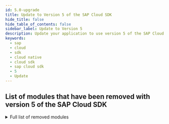 ```yaml
---
id: 5.0-upgrade
title: Update to Version 5 of the SAP Cloud SDK
hide_title: false
hide_table_of_contents: false
sidebar_label: Update to Version 5
description: Update your application to use version 5 of the SAP Cloud SDK
keywords:
  - sap
  - cloud
  - sdk
  - cloud native
  - cloud sdk
  - sap cloud sdk
  - 5
  - Update
---
```


## List of modules that have been removed with version 5 of the SAP Cloud SDK
<details>
    <summary>Full list of removed modules</summary>

- Blockchain:
  - `blockchain-business-services-sdk`
  - `blockchain-business-services-visibility`
  - `blockchain-client-fabric`
  - `blockchain-client-multichain`
  - `scp-blockchain`
- Neo related modules:
  - `auditlog-scp-neo`
  - `cloudplatform-connectivity-scp-neo`
  - `cloudplatform-core-scp-neo`
  - `scp-neo`
  - `security-scp-neo`
  - `tenant-scp-neo`
- Others:
  - `com.sap.cloud.sdk.archetypes:sdk-neo-javaee7`
  - `com.sap.cloud.sdk.plugins:plugins-parent`
  - `com.sap.cloud.sdk.plugins:scp-neo-maven-plugin`

</details>

<!--
## Introduction

Version 5 of the SAP Cloud SDK is here and we highly recommend updating to it as soon as possible.
It brings various improvements while keeping the necessary adjustments to an absolute minimum.

There is a good chance that just bumping the version to `4.0.0` is already enough, without the need for any further adjustments.
In particular, updating may be straightforward if you are not using any deprecated API or spawn new threads.

:::note Release Blog Post
For more information also check out our [version 4 release blog post](https://blogs.sap.com/2022/10/20/version-4-of-the-sap-cloud-sdk-for-java-is-here/).
:::

## Before You Update

Before you increase the SAP Cloud SDK version to 4 it can be beneficial to migrate any usage of **deprecated API** first.
Follow the deprecation note of the Javadoc in case you are still using deprecated API from the SAP Cloud SDK.
All deprecated API is removed With version 4 (exception being audit logging).

 -->
<!-- vale off -->
<!--


<details>
    <summary>Full list of deprecated API</summary>
  
  <table>
    <thead>
        <tr>
            <td><b>API</b></td>
            <td><b>Replacement</b></td>
            <td><b>Comment</b></td>
        </tr>
    </thead>
    <tbody>
        <tr>
            <td>RequestAccessor</td>
            <td>RequestHeaderAccessor</td>
            <td></td>
        </tr>
        <tr>
            <td>RequestFacade</td>
            <td>RequestHeaderFacade</td>
            <td></td>
        </tr>
        <tr>
            <td>DefaultRequestFacade</td>
            <td>DefaultRequestHeaderFacade</td>
            <td></td>
        </tr>
        <tr>
            <td>RequestThreadContextListener</td>
            <td>RequestHeaderThreadContextListener</td>
            <td></td>
        </tr>
        <tr>
            <td>retrieveAccessTokenHeaderViaUserTokenExchange</td>
            <td>retrieveAccessTokenHeaderViaUserTokenGrant</td>
            <td></td>
        </tr>
        <tr>
            <td>retrieveAccessTokenViaUserTokenExchange</td>
            <td>retrieveAccessTokenViaUserTokenGrant</td>
            <td></td>
        </tr>
        <tr>
            <td>OAuth2ServiceSettings</td>
            <td>-</td>
            <td>Moved to `security` package</td>
        </tr>
        <tr>
            <td>ScpCfHttpDestination.Builder.uri</td>
            <td>ScpCfHttpDestination.builder(name, uri)</td>
            <td></td>
        </tr>
        <tr>
            <td>Default(Erp)HttpDestination.Builder.uri</td>
            <td>Default(Erp)HttpDestination.builder(uri)</td>
            <td></td>
        </tr>
        <tr>
            <td>Default(Erp)HttpDestination.Builder.network</td>
            <td>Default(Erp)HttpDestination.Builder.proxyType</td>
            <td></td>
        </tr>
        <tr>
            <td>DestinationHeaderProvider.getHeaders</td>
            <td>DestinationHeaderProvider.getHeaders</td>
            <td>Argument type changed to `DestinationRequestContext`</td>
        </tr>
        <tr>
            <td>ScpCfDestinationRetrievalStrategy.SUBSCRIBER_THEN_PROVIDER</td>
            <td>ScpCfDestinationRetrievalStrategy.CURRENT_TENANT_THEN_PROVIDER</td>
            <td></td>
        </tr>
        <tr>
            <td>ScpCfDestinationRetrievalStrategy.ALWAYS_SUBSCRIBER</td>
            <td>ScpCfDestinationRetrievalStrategy.CURRENT_TENANT</td>
            <td>Or use the new `ONLY_SUBSCRIBER`</td>
        </tr>
        <tr>
            <td>ScpNeoDestinationRetrievalStrategy.SUBSCRIBER_THEN_PROVIDER</td>
            <td>ScpNeoDestinationRetrievalStrategy.CURRENT_TENANT_THEN_PROVIDER</td>
            <td></td>
        </tr>
        <tr>
            <td>ScpNeoDestinationRetrievalStrategy.ALWAYS_SUBSCRIBER</td>
            <td>ScpNeoDestinationRetrievalStrategy.CURRENT_TENANT</td>
            <td>Or use the new `ONLY_SUBSCRIBER`</td>
        </tr>
        <tr>
            <td>CachingDecorator</td>
            <td>GenericDecorator</td>
            <td></td>
        </tr>
        <tr>
            <td>RetryConfiguration.ofDefaults</td>
            <td>RetryConfiguration.of</td>
            <td></td>
        </tr>
        <tr>
            <td>ResilienceDecorator.invalidateCache</td>
            <td>ResilienceDecorator.clearAllCacheEntries</td>
            <td>Or use the new `clearCache`</td>
        </tr>
        <tr>
            <td>ResilienceDecorationStrategy.invalidateCache</td>
            <td>ResilienceDecorationStrategy.clearAllCacheEntries</td>
            <td>Or use the new `clearCache`</td>
        </tr>
        <tr>
            <td>Resilience4jDecorationStrategy.invalidateCache</td>
            <td>Resilience4jDecorationStrategy.clearAllCacheEntries</td>
            <td>Or use the new `clearCache`</td>
        </tr>
        <tr>
            <td>CloudLoggerFactory</td>
            <td>LoggerFactory</td>
            <td></td>
        </tr>
        <tr>
            <td>(OData V2) .execute</td>
            <td>.executeRequest</td>
            <td></td>
        </tr>
        <tr>
            <td>(OData V2) .withErrorHandler</td>
            <td>-</td>
            <td>Catch the dedicated exceptions</td>
        </tr>
        <tr>
            <td>(OData V2) .getHeadersForRequestOnly</td>
            <td>.getHeaders</td>
            <td>There is no implicit metadata request anymore</td>
        </tr>
        <tr>
            <td>(OData V2) .getHeadersForRequestAndImplicitRequests</td>
            <td>.getHeaders</td>
            <td>There is no implicit metadata request anymore</td>
        </tr>
        <tr>
            <td>(OData V2) .onRequestOnly</td>
            <td>-</td>
            <td>There is no implicit metadata request anymore</td>
        </tr>
        <tr>
            <td>(OData V2) .onRequestAndImplicitRequests</td>
            <td>-</td>
            <td>There is no implicit metadata request anymore</td>
        </tr>
        <tr>
            <td>(OData V2) .cachingMetadata</td>
            <td>-</td>
            <td>There is no implicit metadata request anymore</td>
        </tr>
        <tr>
            <td>(OData V2) .withoutCachingMetadata</td>
            <td>-</td>
            <td>There is no implicit metadata request anymore</td>
        </tr>
        <tr>
            <td>(OData V2) .and</td>
            <td>.withHeaders</td>
            <td></td>
        </tr>
        <tr>
            <td>(OData V2) .toQuery</td>
            <td>.toRequest</td>
            <td></td>
        </tr>
        <tr>
            <td>(OData V2) .ignoringVersionIdentifier</td>
            <td>.matchAnyVersionIdentifier</td>
            <td>Or use the new `disableVersionIdentifier`</td>
        </tr>
        <tr>
            <td>MockUtil</td>
            <td>-</td>
            <td>Removed without replacement</td>
        </tr>
        <tr>
            <td>MockUtil.mockDestination</td>
            <td>DestinationAccessor.appendDestinationLoader</td>
            <td>Use `new DefaultDestinationLoader().registerDestination(...)`</td>
        </tr>
        <tr>
            <td>MockUtil.mockTenant</td>
            <td>TenantAccessor.executeWithTenant</td>
            <td></td>
        </tr>
        <tr>
            <td>MockUtil.mockPrincipal</td>
            <td>TenantAccessor.executeWithPrincipal</td>
            <td></td>
        </tr>
        <tr>
            <td>All classes in com.sap.cloud.sdk.s4hana.connectivity.rfc.servlet.response</td>
            <td>-</td>
            <td>Removed without replacement</td>
        </tr>
        <tr>
            <td>All classes in package com.sap.cloud.sdk.cloudplatform.servlet.exception</td>
            <td>-</td>
            <td>Removed without replacement</td>
        </tr>
        <tr>
            <td>All classes in package com.sap.cloud.sdk.cloudplatform.servlet.response</td>
            <td>-</td>
            <td>Removed without replacement</td>
        </tr>
    </tbody>
</table>

Note on the `MockUtil` class:
Most productive API allows for easy mocking already.
Please reach out to us directly if you use this class and are not sure how to replace it.

</details>

## Update Your POM.XML

 -->
<!-- vale on -->
<!--


Begin by upgrading the version to `4.0.0`.
Make sure to apply this for all the places where you declare the SAP Cloud SDK version.
Typically, this is the `sdk-bom` in the dependency management section.

In case you are using any of the code generators (OData, OpenAPI) also increase the version for those.

:::tip Verify the version
You can run `mvn dependency:tree | grep 'com.sap.cloud.sdk'` to verify that all entries are consistently on version 4.
:::

Finally, version 4 discontinued some (legacy) modules and plugins.
Most notably are:

- Usage analytics maven plugin
- Test utilities (contained the `MockUtil` class)

Remove them if they are present in your pom files.

<details>
    <summary>Full list of removed modules</summary>

- On-premise VDM:
  - `s4hana-api-odata-onpremise-2020`
  - `s4hana-api-odata-v4-onpremise-2020`
- DataModel - Enterprise Messaging:
  - `messaging-jms`
  - `messaging-generator`
  - `messaging-core`
  - `s4hana-api-messaging`
- Framework integrations (`com.sap.cloud.sdk.frameworks`)
  - `cxf`
  - `eclipselink`
  - `eclipselink-javaee`
  - `jaxrs-gson`
  - `jaxrs`
  - `javaee`
  - `liquibase`
  - `liquibase-javaee`
  - `togglz`
  - `spring-boot-multitenancy-scp-cf`
  - `spring-web`
- Testing utilities (`com.sap.cloud.sdk.testutil`)
  - `testutil-parent`
  - `testutil-core`
  - `testutil-resources`
- Currency Conversion (`com.sap.cloud.sdk.integration`)
  - `integration-object-currency-conversion-simple`
  - `integration-object-currency-conversion-simple-artifact`
  - `integration-object-currency-conversion-simple-srv`
  - `integration-parent`
  - `currency-conversion-adapter-simple-integration-objects-mrm`
  - `currency-conversion-adapter-simple-integration-objects`
  - `currency-conversion-core`
  - `currency-conversion-datamodel`
  - `currency-conversion-parent`
- Quality (`com.sap.cloud.sdk.quality`)
  - `common`
  - `httpclient-listener`
  - `listeners-all`
  - `odata-querylistener`
  - `pmd-plugin`
  - `pmd-rules`
  - `rfc-querylistener`
- Others:
  - `com.sap.cloud.sdk.services:graph`
  - `com.sap.cloud.sdk.services:recast-ai`
  - `com.sap.cloud.sdk.services:scp-machine-learning`
  - `com.sap.cloud.sdk.plugins:usage-analytics`
  - `com.sap.cloud.sdk.plugins:usage-analytics-maven-plugin`
  - `com.sap.cloud.sdk.cloudplatform:metering`
  - `com.sap.cloud.sdk.cloudplatform:metering-scp-neo`

</details>

### Managing Dependencies

With version 4 we also reduce the amount of dependencies the SAP Cloud SDK brings.
This gives you more flexibility and requires less dependency management.

Because the `sdk-bom` now brings fewer dependencies, you may need to add explicit version declarations to dependencies that were managed by the `sdk-bom`.
If this is the case Maven will inform you about it with a message similar to `'dependencies.dependency.version' for ... is missing`.

<details>
    <summary>Full list of dependencies removed from the BOM</summary>

- `io.swagger:swagger-annotations`
- `javax.validation:validation-api`
- `javax.ws.rs:javax.ws.rs-api`
- `javax.jms:javax.jms-api`
- `javax:javaee-api`
- `javax:javaee-web-api`
- `javax.ejb:javax.ejb-api`
- `org.hamcrest:hamcrest-core`
- `org.eclipse.persistence:eclipselink`
- `org.eclipse.persistence:javax.persistence`
- `org.liquibase:liquibase-core`
- `org.apache.commons:commons-csv`
- `org.apache.cxf:cxf-core`
- `org.apache.cxf:cxf-rt-management`
- `org.apache.cxf:cxf-rt-transports-http`
- `org.apache.cxf:cxf-rt-bindings-soap`
- `org.apache.cxf:cxf-rt-bindings-xml`
- `org.apache.cxf:cxf-rt-ws-addr`
- `org.apache.cxf:cxf-rt-ws-rm`
- `org.apache.cxf:cxf-rt-ws-policy`
- `org.apache.cxf:cxf-rt-ws-mex`
- `org.apache.cxf:cxf-rt-ws-security`
- `org.apache.cxf:cxf-rt-frontend-jaxws`
- `org.apache.cxf:cxf-rt-frontend-jaxrs`
- `org.apache.cxf:cxf-rt-rs-client`
- `org.apache.cxf:cxf-rt-rs-extension-providers`
- `org.apache.cxf:cxf-rt-rs-extension-search`
- `org.apache.cxf:cxf-rt-rs-security-cors`
- `org.apache.cxf:cxf-rt-rs-security-oauth2`
- `org.apache.cxf:cxf-rt-rs-security-xml`
- `org.apache.cxf:cxf-rt-rs-security-sso-saml`
- `org.slf4j:jul-to-slf4j`
- `org.slf4j:log4j-over-slf4j`
- `org.slf4j:slf4j-simple`
- `org.springframework:spring-framework-bom`
- `org.springframework:spring-security-bom`
- `org.togglz:togglz-core`
- `org.togglz:togglz-servlet`
- `org.togglz:togglz-console`
- `org.togglz:togglz-testing`
- `org.togglz:togglz-junit`
- `com.jayway.jsonpath:json-path`
- `com.fasterxml.jackson:jackson-bom`
- `com.google.guava:guava-testlib`
- `com.sap.cloud.servicesdk:odatav2-connectivity-sdk3`
- `com.sap.cloud.servicesdk:odata-v2-lib`
- `com.sap.cloud.servicesdk.prov:api`
- `com.sap.cloud.servicesdk.prov:odatav4`
- `com.sap.cloud.servicesdk.prov:odata2.web`
- `com.sap.cloud.servicesdk.prov:odata2.xsa`
- `com.sap.cloud.servicesdk.prov:odatav2-hybrid`
- `com.sap.cloud.servicesdk.prov:odatav2-prov`
- `com.sap.cloud:neo-javaee7-wp-api`
- `com.sap.cloud:neo-java-web-api`
- `com.sap.xs.java:xs-env`
- `com.sap.xs2.security:security-commons`
- `com.sap.xs2.security:java-container-security`
- `com.sap.conn.jco:com.sap.conn.jco.sapjco3`
- `com.sap.conn.jco:sapjco3`
- `com.sap.hcp.cf.logging:cf-java-logging-support-logback`
- `com.squareup.okhttp3:okhttp`

</details>

### Dependencies for the SAP Java Buildpack

If you are using the SAP Java Buildpack (SJB) together with a `.war` based deployment you should check out our new BOM dedicated to the SJB.
You can use the new BOM by replacing `sdk-bom` with `sdk-sjb-bom` in your dependency management section.

For more information and help in case of dependency problems refer to the [dedicated guide on managing dependencies](/docs/java/guides/manage-dependencies).

:::tip Check your setup
Run `mvn validate` to verify your updated project configuration.
:::

## Working with Threads and the ThreadContext

Up until now, working with threads was cumbersome.
Any code that runs a task in a **new thread / asynchronously** had to preserve the `ThreadContext` like so:

```java
ThreadContextExecutor executor = new ThreadContextExecutor();
Callable operationWithContext = () -> executor.execute(() -> operation());

invokeAsynchronously(operationWithContext);
```

With version 4 you can simplify your code for running asynchronous tasks with the newly introduced `ThreadContextExecutors`:

```java
Future runningTask = ThreadContextExecutors.submit(() -> operation());
```

The new API also integrates conveniently with CAP and can be integrated to work with Spring's `@Async`.
Refer to the [full documentation](../features/multi-tenancy/thread-context) for more details on these features.

## Get Support

Having trouble with any of the update steps?
Please don't hesitate to reach out to us!

You can find our [public and internal support channels here](/docs/overview/get-support).

## Further Changes

At this point the update is probably already complete.
There are more technically breaking API changes in version 4 that likely won't affect your project.
Still, they are listed here for completeness and easy access.

### OData

For the OData features most notable are:

- (OData V2) Change any reference of `UncheckedFilterExpression` to `ExpressionFluentHelper`
- (OData V2) Change any exception handling for `com.sap.cloud.sdk.odatav2.connectivity.ODataException`
  - Catch `com.sap.cloud.sdk.datamodel.odata.client.exception.*` instead
  - This should only apply for any usages of `get...OrFetch()` methods on entities

<details>
    <summary>Full list of OData related changes</summary>

- Remove `com.sap.cloud.sdk.s4hana.datamodel.odata.adapter.ODataCalendarAdapter` and child classes
  `ODataDateTimeAdapter`, `ODataDateTimeOffsetAdapter`, and `ODataTimeAdapter`.
- Remove the obsolete helper classes `FilterExpressionWrapper`, `UncheckedFilterExpression`, `FilterExpressionHelper` and `FilterFunction`
- The `ODataTypeValueSerializer` class has been removed as it is no longer needed with the removal of the `servicesdk` dependency
- Remove the obsolete class `com.sap.cloud.sdk.s4hana.connectivity.RequestBody`
- For OData v2 generated classes (the OData v2 VDM), the method signature has changed for lazily resolving navigation properties in entity classes.
  A checked exception is no longer thrown for methods named _fetchX()_ and _getXOrFetch()_:
  ```
  Entity entity;
  try {
    entity.fetchProperty();
    entity.getPropertyOrFetch()
  }
  catch( com.sap.cloud.sdk.odatav2.connectivity.ODataException e ) {
  }
  ```
  If you still want to evaluate the error details (like HTTP payload or status code), please feel free to explore the hierarchy and properties of our OData unchecked exception types.
- Removed the now obsolete method `VdmEntityUtil#fromFields`
- The modules `odata-client` and `odata-v4-core` have been moved out of beta state and are now considered stable
- The decprecated modules `s4hana-api-odata-onpremise-2020` and `s4hana-api-odata-v4-onpremise-2020` are removed

</details>

### Kubernetes

In case you are running on Kubernetes like Kyma or Gardener you can benefit from an improved integration with version `4.1.0` of the SAP Cloud SDK.

- Make sure your dependency tree contains the latest version of the [SAP BTP Environment Variable Access (aka Service Binding) Library](https://github.com/SAP/btp-environment-variable-access) (minimum `0.5.1`)
- Make sure to use the latest version of the [SAP BTP Service Operator](https://github.com/SAP/sap-btp-service-operator)
- Make sure your secrets are mounted under `/etc/secrets/sapbtp/`
- The `secretRootKey` parameter in bindings is no longer necessary
- Manually adding the service plan for XSUAA is no longer necessary

### CloudPlatform

On the `CloudPlatform` and related accessor classes the most notable changes are:

- The deprecated `RequestAccessor` has been replaced by the `RequestHeaderAccessor`
- The `RequestHeaderContainer` received minor changes to the collection types used
- The latest version of the [SAP BTP Service Operator](https://github.com/SAP/sap-btp-service-operator) is now supported

<details>
    <summary>Full list of CloudPlatform related changes</summary>

- Moved the `AuthTokenAccessor`, `AuthToken` classes and the `AuthTokenFacade` interface from the `security-scp-cf` into the `security` module.
  - Renamed `DefaultAuthTokenFacade` to `ScpCfAuthTokenFacade`.
  - Only functional implementation of `AuthTokenFacade` is the `ScpCfAuthTokenFacade` in the `security-scp-cf` module.
  - If no implementation of the facade interface can be found via the ServiceLoader pattern, all invocations on the `AuthTokenAccessor` will throw an Exception.
  - SCP CF related methods on the `AuthTokenAccessor` are removed from there and only accessible via the `ScpCfAuthTokenFacade`.
- Public API in `RequestHeaderContainer` has the following breaking changes:
  - `RequestHeaderContainer#getHeaderNames()` now returns a `List<String>` instead of `Set<String>`. Only headers which have at least one non-null value are returned by the method.
  - `RequestHeaderContainer#getHeaderValues()` now returns a `List<String>` instead of `Collection<String>`
  - `DefaultRequestHeaderContainer#fromMultiValueMap` also allows generic inputs to be passed.
    The signature of the method has changed from `DefaultRequestHeaderContainer#fromMultiValueMap( Map<String, Collection<String>> headers )` to `DefaultRequestHeaderContainer#fromMultiValueMap( Map<String, ? extends Iterable<String>> headers )`
- The `Accessor` (e.g. `TenantAccessor`) classes will now throw an `ThreadContextExecutionException` in their `executeWith` methods in case a custom `Facade` implementation is used that is not a (subtype of) `DefaultFacade`.
  This was changed to make a current shortcoming regarding the `executeWith` API apparent to users that are using a different `ThreadContext`.
  For example, when running in a CAP context, `TenantAccessor.executeWithTenant` doesn't correctly update the CDS Context so that the operation doesn't lead to the expected result.
  Before, this error would go unnoticed, which led to the wrong impression that everything was working as expected.
  Now, the aforementioned `ThreadContextExecutionException` will be thrown to make users aware of the issue.
- Introduce support for the [BTP Environment Variable Access](https://github.com/SAP/btp-environment-variable-access) (_Service Binding_) library.
  - The `ScpCfCloudPlatform` now offers a `setServiceBindingAccessor` method, which should be used instead of the `setEnvironmentVariableReader` method to override the access to the `VCAP_SERVICES` environment variable.
- Following public behavior in the `cloudplatform-core-scp-cf` module has been changed:
  - `ScpCfCloudPlatform#invalidateCaches`: The service bindings are no longer statically cached.
    Therefore, using the `invalidateCaches` method will no longer affect service bindings (for example as returned by the `getVcapServices` method)
  - `ScpCfCloudPlatform#getVcapServices`: This method will no longer thrown a `CloudPlatformException` in case no service bindings are found
- Following experimental classes in the `cloudplatform-core` module have been removed:
  - All classes in the `com.sap.cloud.sdk.cloudplatform.servicebinding` package
- experimental methods in the `cloudplatform-core-scp-cf` module have been removed:
  - `ScpCfCloudPlatform#setServiceBindingsRootLocation`
  - `ScpCfCloudPlatform#getServiceBindingsRootLocation`
  - `ScpCfCloudPlatform#setServiceBindingLoader`

</details>

### ThreadContext

:::caution
The `ThreadContext` interface and all related API have received substantial changes.

 -->
<!-- vale off -->
<!--


In most cases [the above mentioned change](#working-with-threads-and-the-threadcontext) should suffice.

If this is not the case for your project and you find yourself affected by any of the below changes please **reach out to us directly**.

 -->
<!-- vale on -->
<!--


:::

<details>
    <summary>Full list of ThreadContext related changes</summary>

- The `ThreadContext` interface received the following changes:
  - Method `Property<T> getProperty(String name)` has been replaced with `Try<T> getPropertyValue(String name)`
  - Method `setPropertyIfAbsent` has been changed to now accept a `Callable<Property<?>>` instead of `Callable<?>`
  - Enable `equals` and `hashCode` for `DefaultThreadContext`.
  - Method `getThread()` has been removed
- The `Property<T>` class has been expanded with convenience methods to decorate a callable:
  - `Callable<Property<?>> decorateCallable( Callable<?> valueGenerator )`
  - `Callable<Property<?>> decorateConfidentialCallable( Callable<?> valueGenerator )`
- `ThreadContextExecutor` changes:
  - `ThreadContext` instances are no longer implicitly shared when using `ThreadContextExecutor`. Instead:
  - `fromCurrentContext()` will duplicate the current context into a new context object
  - `fromNewContext()` will use a new, empty context object
  - `fromCurrentOrNewContext()` behaves like `fromCurrentContext` but will fall back to a new context, if none is available
  - `using(context)` will duplicate the provided context and its properties into a new context object
  - Duplicating the current context solves persistence and concurrency issues with dynamic thread life cycles.
  - Additionally, the `ThreadContext` is duplicated every time the `ThreadContextExecutor#execute` method is called.
  - Therefore, the steps `beforeDestroy()` and `afterDestroy()` are removed from the `ThreadContextListener`.
- `ThreadContextListener` has no longer access to values from a potential parent thread-context.
  Instead, any values from a potential parent context are already present and can be altered.
- The `ThreadContextDecorator` has been changed to now enable passing arbitrary `ThreadLocal` related data to new threads created via `DefaultThreadContextExecutorService`
  - The existing `SecurityThreadContextDecorator` has been improved to pass on the full security library's `SecurityContext`
  - The related `cds-integration-cloudsdk` module has been improved to pass on the full CDS `RequestContext`
  - The now obsolete `SecurityContextThreadContextListener` has been removed.
  - The `ScpNeoThreadContextDecorator` has been renamed to `ScpNeoThreadContextDecoratorInternal` and moved to `com.sap.cloud.sdk.cloudplatform.thread`. Additionally, it is no longer implementing the `ThreadContextDecorator` interface.
- Introduce a new API for running asynchronous tasks:
  - `ThreadContextExecutorService` is an extension of `ExecutorService` and can be used to submit `Callable` and `Runnable` tasks.
  - It will ensure the current (or a custom) `ThreadContext` is passed on to the newly scheduled `Thread`
  - Since it is an `ExecutorService` it can be passed to other frameworks and libraries that create new Threads, e.g. Springs `@Async`
  - `ThreadContextExecutors` gives static access to a single (default) instance of `ThreadContextExecutorService`
  - The `DefaultThreadContextExecutorService` is also customizable, e.g. to use a different `ThreadPool`
  - Update the `AbstractRequestEnsurer` to use a `ThreadContextExecutorService` by default to propagate the `ThreadContext` to its tasks.
  - Update the `ResilienceDecorationStrategy` to use a `ThreadContextExecutorService` by default to propagate the `ThreadContext` to its tasks.

</details>

### Others

The most notable remaining changes are:

- The OpenAPI generator has been updated to version `6.0.1`
- Minor class renaming in the modules `scp-workflow-cf` and `btp-business-rules`
- Marking formerly experimental API as stable, most prominently the OData V4 API

<details>
    <summary>Full list of other changes</summary>

- Update OpenAPI generator to version 6.0.1, bringing several improvements:
  - The generator now conforms to a [list of reserved keywords](https://openapi-generator.tech/docs/generators/java/#reserved-words) to prevent naming clashes
  - The generator now generates dedicated classes for some nested list types that were formerly only represented via `List<Object>`
- Enable customization of SAP Passport properties, e.g.
  - `SapPassportPostProcessor customProcessor = builder -> builder.withStaticPreviousSystemId("FooBar");`
  - `SapPassportAccessor.setPassportFacade(new SapPassportFacade(new SapPassportFactory(customProcessor));`
- The `RequestScopedHttpClientCache` has been removed in favor of the `DefaultHttpClientCache` (formerly known as `TimeScopedHttpClientCache` - see next note).
  This change renders the `HttpClientsThreadContextListener` useless, which is why this class has also been removed.
- The `TimeScopedHttpClientCache` has been renamed to `DefaultHttpClientCache`.
  It is replacing the removed `RequestScopedHttpClientCache` as the default implementation of `HttpClientCache` in the `HttpClientAccessor`.
  Furthermore, the isolation strategy has been changed: Http clients are now also cached in case either the current tenant or principal (or both) are missing.
- Minor re-namings of generated classes in `btp-business-rules`
  - `DecisionTableCell` to `DecisionTableCellInner`
  - `DecisionTableColumn` to `DecisionTableColumnInner`
  - `DecisionTableCondition` to `DecisionTableColumnInnerCondition`
  - `DecisionTableResult` to `DecisionTableColumnInnerResult`
  - `DecisionTableRow` to `DecisionTableRowInner`
  - `ElementValuesEnumeration` to `ElementValuesEnumerationInner`
  - `ErrorErrorDetails` to `ErrorErrorDetailsInner`
  - `StructureComponent` to `StructureComponentInner`
  - `StructureAssociation` to `StructureComponentInnerAssociation`
  - `StructureAssociationCondition` to `StructureComponentInnerAssociationConditionInner`
  - `StructureAssociationSource` to `StructureComponentInnerAssociationConditionInnerSource`
  - `StructureAssociationTarget` to `StructureComponentInnerAssociationConditionInnerTarget`
  - `TableParameter` to `TableParameterInner`
  - `TextBranches` to `TextBranchesInner`
  - `TextCondition` to `TextBranchesInnerCondition`
  - `TextOperation` to `TextBranchesInnerOperationInner`
  - `TextPredefined` to `TextPredefinedInner`
  - `StructureAssociationTarget` to `VocabularyInputInner`
- Minor re-namings of generated classes in `scp-workflow-cf`
  - `ErrorMessageErrorDetails` to `ErrorMessageErrorDetailsInner`
  - `AttachmentsContextGroups`to `AttachmentsContextGroupsValue`
  - `AttachmentsContextRefs`to `AttachmentsContextGroupsValueRefsInner`
  - `FormMetadataWorkflowDefinitions`to `FormMetadataWorkflowDefinitionsInner`
  - `TechnicalErrorErrorDetails`to `TechnicalErrorErrorDetailsInner`
- Stabilize the following, formerly marked experimental, API:
  - In package `com.sap.cloud.sdk.cloudplatform.resilience` stabilise:
    - `CacheFilter` class
    - `ResilienceDecorationStrategy.clearCache()`
    - `ResilienceDecorator.clearCache()`
  - In package `com.sap.cloud.sdk.frameworks.resilience4j` stabilise:
    - `Resilience4jDecorationStrategy.clearCache()`
    - `Resilience4jDecorationStrategy.Resilience4jDecorationStrategyBuilder` static class
  - In package `com.sap.cloud.sdk.cloudplatform.connectivity` stabilise:
    - Constructor `ScpCfDestinationLoader( Duration timeLimiterTimeout )`
    - `ScpCfDestinationTokenExchangeStrategy` class and all related API
    - `ScpCfServiceDestinationLoader` class and all related API
    - `SecurityConfigurationStrategy` class and all related API
    - `appendDestinationLoader` and `prependDestinationLoader` on `DestinationAccessor`
    - `WrappedDestination` class
  - In module `security`
    - `Audience`
    - `ClientCertificate`
    - `DefaultPrincipal`
    - `getAuthorizationsByAudience()` in `Principal`
  - In module `security-scp-cf`
    - `OAuth2ServiceProvider`
    - `OAuth2ServiceSettings`
    - `OAuth2TokenServiceCache`
    - `SecurityContextThreadContextDecorator`
  - In module `odata-v4-core`
    - `BatchResponse` and `of()` in `BatchResponse`
    - `BoundAction`
    - `BoundFunction`
    - `BoundOperation`
    - `toRequest()` in `RequestBuilder`
    - `SimpleProperty`
    - `VdmComplex`
    - `VdmEntity`
    - `VdmEntitySet`
    - `VdmEntityUtil`
    - `VdmEnum`
    - `VdmObject`
  - In module `rfc`
    - `RemoteFunctionCache`
    - `SoapNamespace`

</details>
 -->
